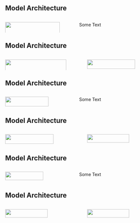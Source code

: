 ## Model Architecture {auto-animate=true}


:::: {.columns}
::: {.column}
![](../imgs/model_architecture/loop_I.svg){width=90%}
:::

::: {.column}
Some Text
:::
::::

## Model Architecture {auto-animate=true transition="fade-in"}


:::: {.columns}
::: {.column}
![](../imgs/model_architecture/loop_I.svg){width=90%}
:::

::: {.column}
![](../imgs/model_architecture/loop_II.svg){width=80%}
:::
::::

## Model Architecture {auto-animate=true transition="fade-in"}


:::: {.columns}
::: {.column}
![](../imgs/model_architecture/loop_II.svg){width=80%}
:::

::: {.column}
Some Text
:::
::::

## Model Architecture {auto-animate=true transition="fade-in"}


:::: {.columns}
::: {.column}
![](../imgs/model_architecture/loop_II.svg){width=80%}
:::

::: {.column}
![](../imgs/model_architecture/loop_III.svg){width=75%}
:::
::::

## Model Architecture {auto-animate=true transition="fade-in"}


:::: {.columns}
::: {.column}
![](../imgs/model_architecture/loop_III.svg){width=75%}
:::

::: {.column}
Some Text
:::
::::

## Model Architecture {auto-animate=true transition="fade-in"}


:::: {.columns}
::: {.column}
![](../imgs/model_architecture/loop_III.svg){width=75%}
:::

::: {.column}
![](../imgs/model_architecture/loop_IV.svg){width=75%}
:::
::::